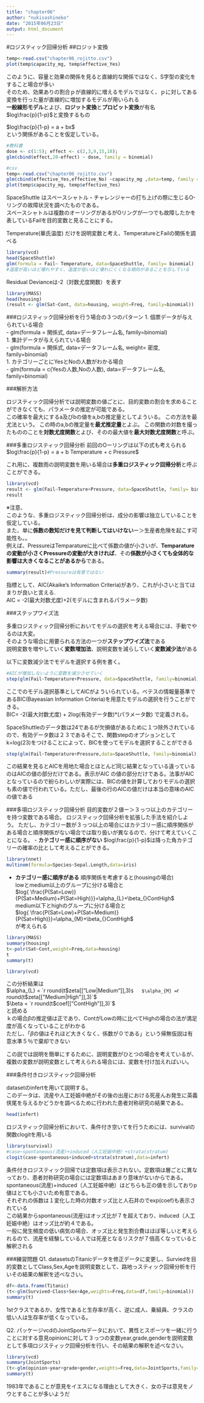 ```yaml
---
title: "chapter06"
author: "nukisashineko"
date: "2015年06月23日"
output: html_document
---
```

#ロジスティック回帰分析
##ロジット変換
```r
temp<-read.csv("chapter06_rojitto.csv")
plot(temp$capacity_mg, temp$effective_Yes)
```


このように、容量と効果の関係を見ると直線的な関係ではなく、S字型の変化をすること場合が多い  
そのため、効果ありの割合ｐが直線的に増えるモデルではなく、ｐに対してある変換を行った量が直線的に増加するモデルが用いられる  
**一般線形モデル**とよび、**ロジット変換**と**プロビット変換**が有名  
$log\frac{p}{1-p}$と変換するもの  

$log\frac{p}{1-p} =  a + bx$   
という関係があることを仮定している。

```r
#教科書
dose <- c(1:5); effect <- c(2,3,9,15,18);
glm(cbind(effect,20-effect) ~ dose, family = binomial)

#csv
temp<-read.csv("chapter06_rojitto.csv")
glm(cbind(effective_Yes,effective_No) ~capacity_mg ,data=temp, family = binomial)
plot(temp$capacity_mg, temp$effective_Yes)
```

SpaceShuttle はスペースシャトル・チャレンジャーの打ち上げの際に生じるO-リングの故障状況を調べたものである。  
スペースシャトルは複数のオーリングがあるがOリングが一つでも故障したかを表しているFailを目的変数と見ることにする。  

Temperature(華氏温度) だけを説明変数と考え、TemperatureとFailの関係を調べる　　

```r
library(vcd)
head(SpaceShuttle)
glm(formula = Fail~ Temperature, data=SpaceShuttle, family= binomial)
#温度が高いほど壊れやすく、温度が低いほど壊れにくくなる傾向があることを示している
```

Residual Devianceは-2（対数尤度関数）を表す  

```r
library(MASS)
head(housing)
(result <- glm(Sat~Cont, data=housing, weight=Freq, family=binomial))
```
###ロジスティック回帰分析を行う場合の３つのパターン
1. 個票データが与えられている場合  
    - glm(formula = 関係式, data=データフレーム名, family=binomial)  
1. 集計データが与えられている場合  
    - glm(formula = 関係式, data=データフレーム名, weight= 密度,  family=binomial)  
1. カテゴリーごとにYesとNoの人数がわかる場合  
    - glm(formula = c(Yesの人数,Noの人数), data=データフレーム名, family=binomial)  


###解析方法

ロジスティック回帰分析では説明変数の値ごとに、目的変数の割合を求めることができなくても、パラメータの推定が可能である。  
この確率を最大にするa及びbの値をa,bの推定量としてよういる。
この方法を最尤法という。
この時のa,bの推定量を**最尤推定量**とよぶ。
この関数の対数を撮ったもののことを**対数尤度関数**とよび、そのの最大値を**最大対数尤度関数**と呼ぶ。

###多重ロジスティック回帰分析
前回のOーリングは以下の式も考えられる
$log\frac{p}{1-p} =  a + b Temperature + c Pressure$  

これ用に、複数雨の説明変数を用いる場合は**多重ロジスティック回帰分析**と呼ぶことができる。

```r
library(vcd)
result <- glm(Fail~Temperature+Pressure, data=SpaceShuttle, family= binomial)
result
```

※注意、  
このような、多重ロジスティック回帰分析は、成分の影響は独立していることを仮定している。  
また、単に**係数の数知だけを見て判断してはいけない**ー＞生産者危険を起こす可能性も。。  
例えば、PressureはTemparatureに比べて係数の値が小さいが、**Temparatureの変動が小さくPressureの変動が大きければ**、その**係数が小さくても全体的な影響は大きくなることがあるから**である。  


```r
summary(result)#Pressureは有意ではない
```
指標として、AIC(Akaike's Information Criteria)があり、これが小さいと当てはまりが良いと言える.  
AIC = -2(最大対数尤度)+2(モデルに含まれるパラメータ数)  

###ステップワイズ法

多重ロジスティック回帰分析においてモデルの選択を考える場合には、手動でやるのは大変。  
そのような場合に用要られる方法の一つが**ステップワイズ法**である  
説明変数を増やしていく**変数増加法**、説明変数を減らしていく**変数減少法**がある  

以下に変数減少法でモデルを選択する例を書く。
```r
#AICが増加しないように変数を減少させていく
step(glm(Fail~Temperature+Pressure, data=SpaceShuttle, family=binomial))
```

ここでのモデル選択基準としてAICがよういられている。べテスの情報量基準であるBIC(Bayeasian Information Criteria)を用意たモデルの選択を行うことができる。  
BIC= -2(最大対数尤度) + 2log(有効データ数)*(パラメータ数) 
で定義される。  

SpaceShuttleのデータ数は24であるが欠損値があるために１つ除外されているので、有効データ数は２３であるそこで、関数stepのオプションとしてk=log(23)をつけることによって、BICを使ってモデルを選択することができる  

```r
step(glm(Fail~Temperature+Pressure,data=SpaceShuttle, family=binomial),k=log(23))
```

この結果を見るとAICを用地た場合とほとんど同じ結果となっている違っているのはAICの値の部分だけである。表示がAIC の値の部分だけである。法事がAICとなっているので紛らわしいが実際には、BICの値を計算しておりモデルの選択も素の値で行われている。ただし、最後の行のAICの値だけは本当の意味のAICの値である

###多項ロジスティック回帰分析
目的変数が２値ー＞３っつ以上のカテゴリーを持つ変数である場合。
ロジスティック回帰分析を拡張した手法を紹介しよう。
ただし、カテゴリー数が３っつ以上の場合にはカテゴリー感に順序関係がある場合と順序関係がない場合では取り扱いが異なるので、分けて考えていくことになる。
- **カテゴリー感に順序がない**
$log\frac{p}{1-p}$は降った角カテゴリーの確率の比として考えることができる。  

```r
library(nnet)
multinom(formula=Species~Sepal.Length,data=iris)
```
- **カテゴリー感に順序がある**
順序関係を考慮すると(housingの場合)  
lowとmedium以上のグループに分ける場合と  
$log{ \frac{P(Sat=Low)}{P(Sat=Medium)+P(Sat=High)}}=\alpha_{L}+\beta_{}ContHigh$  
medium以下とhighのグループに分ける場合と  
$log{ \frac{P(Sat=Low)+P(Sat=Medium)}{P(Sat=High)}}=\alpha_{M}+\beta_{}ContHigh$  
が考えられる
```r
library(MASS)
summary(housing)
t<-polr(Sat~Cont,weight=Freq,data=housing)
t
summary(t)

library(vcd)
```
この分析結果は  
$\alpha_{L} = `r round(t$zeta[["Low|Medium"]],3)`$  
$\alpha_{M} = `r round(t$zeta[["Medium|High"]],3)`$  
$\beta = `r round(t$coef[["ContHigh"]],3)`$  
と読める  
ｋの場合$\beta$の推定値は正であり、ContがLowの時に比べてHighの場合の法が満足度が高くなっていることがわかる  
ただし、「$\beta$の値はそれほど大きくなく、係数が０である」という帰無仮説は有意水準５％で棄却できない  

この説では説明を簡単にするために、説明変数がひとつの場合を考えているが、複数の変数が説明変数として考えられる場合には、変数を付け加えればいい。  

###条件付きロジスティック回帰分析

datasetのinfertを用いて説明する。  
このデータは、流産や人工妊娠中絶がその後の出産における死産んお発生に英義侠尾を与えるかどうかを調べるために行われた患者対称研究の結果である。  
```r
head(infert)
```

ロジスティック回帰分析において、条件付き空いてを行うためには、survivalの関数clogitを用いる  

```r
library(survival)
#case~spontaneous(流産)+induced（人工妊娠中絶）+strata(stratum)
clogit(case~spontaneous+induced+strata(stratum),data=infert)
```

  条件付きロジスティック回帰では定数項は表示されない。定数項は層ごとに異なっており、患者対称研究の場合には定数項はあまり意味がないからである。  
spontaneous(流産)+induced（人工妊娠中絶）はどちらも正の値を示しておりp値はとても小さいため有意である。  
それぞれの係数は１変化した時の対数オッズ比と人石井のでexp(coef)も表示されている    
この結果からspontaneous(流産)はオッズ比が７を超えており、induced（人工妊娠中絶）はオッズ比が約４である。  
一般に発生頻度の低い病気の場合、オッズ比と発生割合費はほぼ等しいと考えられるので、流産を経験している人では死産となるリスクが７倍高くなっていると解釈される  
  

###練習問題
Q1. datasetsのTitanicデータを修正データに変更し、Surviedを目的変数としてClass,Sex,Ageを説明変数として、路地っスティック回帰分析を行いその結果の解釈を述べなさい。
```r
df<-data.frame(Titanic)
(t<-glm(Survived~Class+Sex+Age,weights=Freq,data=df,family=binomial))
summary(t)
```
1stクラスであるか、女性であると生存率が高く、逆に成人、乗組員、クラスの低い人は生存率が低くなっている。

Q2. パッケージvcdのJointSportsデータにおいて、異性とスポーツを一緒に行うことに対する意見opinionに対して３っつの変数year,grade,genderを説明変数として多項ロジスティック回帰分析を行い、その結果の解釈を述べなさい。
```r
library(vcd)
summary(JointSports)
(t<-glm(opinion~year+grade+gender,weights=Freq,data=JointSports,family=binomial))
summary(t)
```
1983年であることが意見をイエスになる理由として大きく、女の子は意見をノウとすることが多いようだ
